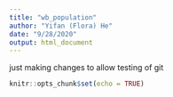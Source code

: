 ```yaml
---
title: "wb_population"
author: "Yifan (Flora) He"
date: "9/28/2020"
output: html_document
---
```


just making changes to allow testing of git

```r
knitr::opts_chunk$set(echo = TRUE)
```